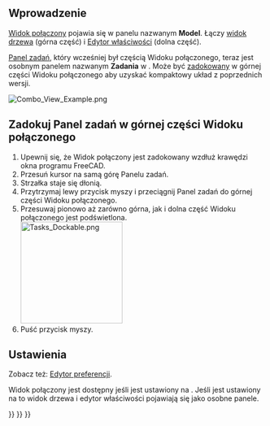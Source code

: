 <languages/>
{{TOCright}}

<span id="Introduction"></span>
==Wprowadzenie==

[[Combo_view/pl|Widok połączony]] pojawia się w panelu nazwanym '''Model'''. Łączy [[Tree_view/pl|widok drzewa]] (górna część) i [[Property_editor/pl|Edytor właściwości]] (dolna część).

[[Task_panel/pl|Panel zadań]], który wcześniej był częścią Widoku połączonego, teraz jest osobnym panelem nazwanym '''Zadania''' w {{VersionPlus/pl|1.0}}. Może być [[#Zadokuj_Panel_zadań_w_górnej_części_Widoku_połączonego|zadokowany]] w górnej części Widoku połączonego aby uzyskać kompaktowy układ z poprzednich wersji.

[[File:Combo_View_Example.png]]
{{Caption|Widok połączony (zakładka Model) z zadokowanym Panelem zadań (zakładka Zadania)}}

<span id="Dock_Task_panel_on_top_of_Combo_view"></span>
== Zadokuj Panel zadań w górnej części Widoku połączonego ==

# Upewnij się, że Widok połączony jest zadokowany wzdłuż krawędzi okna programu FreeCAD.
# Przesuń kursor na samą górę Panelu zadań.
# Strzałka staje się dłonią.
# Przytrzymaj lewy przycisk myszy i przeciągnij Panel zadań do górnej części Widoku połączonego.
# Przesuwaj pionowo aż zarówno górna, jak i dolna część Widoku połączonego jest podświetlona.<br>[[File:Tasks_Dockable.png|200px]]
# Puść przycisk myszy.

<span id="Preferences"></span>
==Ustawienia==

Zobacz też: [[Preferences_Editor/pl|Edytor preferencji]].

Widok połączony jest dostępny jeśli {{MenuCommand|Edycja → Preferencje... → Ogólne → Ogólne → Tryb widoku drzewa}} jest ustawiony na {{Value|Połączony}}. Jeśli jest ustawiony na {{Value|Niezależny}} to widok drzewa i edytor właściwości pojawiają się jako osobne panele.


{{Interface_navi{{#translation:}}}}
{{Std_Base_navi{{#translation:}}}}
{{Userdocnavi{{#translation:}}}}